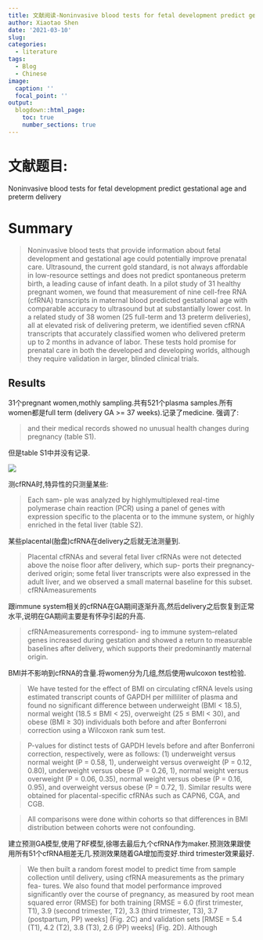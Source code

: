```yaml
---
title: 文献阅读-Noninvasive blood tests for fetal development predict gestational age and preterm delivery
author: Xiaotao Shen
date: '2021-03-10'
slug: 
categories:
  - literature
tags:
  - Blog
  - Chinese
image:
  caption: ''
  focal_point: ''
output:
  blogdown::html_page:
    toc: true
    number_sections: true
---
```


# 文献题目:

Noninvasive blood tests for fetal development predict gestational age and preterm delivery

# Summary

> Noninvasive blood tests that provide information about fetal development and gestational age could potentially improve prenatal care. Ultrasound, the current gold standard, is not always affordable in low-resource settings and does not predict spontaneous preterm birth, a leading cause of infant death. In a pilot study of 31 healthy pregnant women, we found that measurement of nine cell-free RNA (cfRNA) transcripts in maternal blood predicted gestational age with comparable accuracy to ultrasound but at substantially lower cost. In a related study of 38 women (25 full-term and 13 preterm deliveries), all at elevated risk of delivering preterm, we identified seven cfRNA transcripts that accurately classified women who delivered preterm up to 2 months in advance of labor. These tests hold promise for prenatal care in both the developed and developing worlds, although they require validation in larger, blinded clinical trials.

## Results

31个pregnant women,mothly sampling.共有521个plasma samples.所有women都是full term (delivery GA >= 37 weeks).记录了medicine. 强调了: 

> and their medical records showed no unusual health changes during pregnancy (table S1).

但是table S1中并没有记录.

![](Screen Shot 2021-03-11 at 10.03.37 AM.png)

测cfRNA时,特异性的只测量某些:

> Each sam- ple was analyzed by highlymultiplexed real-time polymerase chain reaction (PCR) using a panel of genes with expression specific to the placenta or to the immune system, or highly enriched in the fetal liver (table S2).

某些placental(胎盘)cfRNA在delivery之后就无法测量到.

> Placental cfRNAs and several fetal liver cfRNAs were not detected above the noise floor after delivery, which sup- ports their pregnancy-derived origin; some fetal liver transcripts were also expressed in the adult liver, and we observed a small maternal baseline for this subset. cfRNAmeasurements

跟immune system相关的cfRNA在GA期间逐渐升高,然后delivery之后恢复到正常水平,说明在GA期间主要是有怀孕引起的升高.

> cfRNAmeasurements correspond- ing to immune system–related genes increased during gestation and showed a return to measurable baselines after delivery, which supports their predominantly maternal origin.

BMI并不影响到cfRNA的含量.将women分为几组,然后使用wulcoxon test检验.

> We have tested for the effect of BMI on circulating cfRNA levels using estimated
transcript counts of GAPDH per milliliter of plasma and found no significant difference
between underweight (BMI < 18.5), normal weight (18.5 ≤ BMI < 25), overweight (25 ≤
BMI < 30), and obese (BMI ≥ 30) individuals both before and after Bonferroni correction
using a Wilcoxon rank sum test. 

> P-values for distinct tests of GAPDH levels before and after Bonferroni correction,
respectively, were as follows: (1) underweight versus normal weight (P = 0.58, 1),
underweight versus overweight (P = 0.12, 0.80), underweight versus obese (P = 0.26, 1),
normal weight versus overweight (P = 0.06, 0.35), normal weight versus obese (P = 0.16,
0.95), and overweight versus obese (P = 0.72, 1). Similar results were obtained for
placental-specific cfRNAs such as CAPN6, CGA, and CGB.

> All comparisons were done within cohorts so that differences in BMI distribution
between cohorts were not confounding. 

建立预测GA模型,使用了RF模型,徐哪去最后九个cfRNA作为maker.预测效果跟使用所有51个cfRNA相差无几.预测效果随着GA增加而变好.third trimester效果最好.

> We then built a random forest model to predict time from sample collection until delivery, using cfRNA measurements as the primary fea- tures. We also found that model performance improved significantly over the course of pregnancy, as measured by root mean squared error (RMSE) for both training [RMSE = 6.0 (first trimester, T1), 3.9 (second trimester, T2), 3.3 (third trimester, T3), 3.7 (postpartum, PP) weeks] (Fig. 2C) and validation sets [RMSE = 5.4 (T1), 4.2 (T2), 3.8 (T3), 2.6 (PP) weeks] (Fig. 2D). Although


